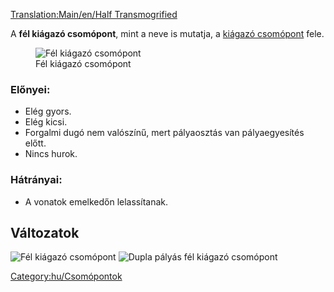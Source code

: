 [[Translation:Main/en/Half Transmogrified]]{{hu/Csomópontmenü}}

A '''fél kiágazó csomópont''', mint a neve is mutatja, a [[Main/hu/Csomópont/Kiágazó|kiágazó csomópont]] fele.

[[File:en/Ttd.half.transmogrified.variant.png|frame|none|Fél kiágazó csomópont]]

===Előnyei:===
*Elég gyors.
*Elég kicsi.
*Forgalmi dugó nem valószínű, mert pályaosztás van pályaegyesítés előtt.
*Nincs hurok.

===Hátrányai:===
*A vonatok emelkedőn lelassítanak.

==Változatok==
[[File:en/Ttd.half.transmogrified.original.png|frame|none|Fél kiágazó csomópont]]
[[File:en/Ttd.dual.half.transmogrified.png|frame|none|Dupla pályás fél kiágazó csomópont]]
[[Category:hu/Csomópontok]]